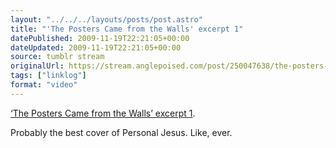 ```yaml
---
layout: "../../../layouts/posts/post.astro"
title: "'The Posters Came from the Walls' excerpt 1"
datePublished: 2009-11-19T22:21:05+00:00
dateUpdated: 2009-11-19T22:21:05+00:00
source: tumblr stream
originalUrl: https://stream.anglepoised.com/post/250047638/the-posters-came-from-the-walls-excerpt-1
tags: ["linklog"]
format: "video"
---
```



<YouTube id="https://www.youtube.com/watch?v=McuZKbYg4IE" />

[&lsquo;The Posters Came from the Walls&rsquo; excerpt 1][1].

Probably the best cover of Personal Jesus. Like, ever.

[1]: https://www.youtube.com/watch?v=McuZKbYg4IE
